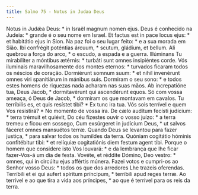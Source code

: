 ```yaml
---
title: Salmo 75 - Notus in Judæa Deus
---
```


<div class="grid grid-cols-2 gap-5">
  <span class="text-justify">
    Notus in Judǽa Deus: * in Israël magnum nomen ejus.
  </span>
  <span class="text-justify">
    Deus é conhecido na Judeia: * grande é o seu nome em Israel.
  </span>
  <span class="text-justify">
    Et factus est in pace locus ejus: * et habitátio ejus in Sion.
  </span>
  <span class="text-justify">
    Na paz foi o seu lugar feito: * e a sua morada em Sião.
  </span>
  <span class="text-justify">
    Ibi confrégit poténtias árcuum, * scutum, gládium, et bellum.
  </span>
  <span class="text-justify">
    Ali quebrou a força do arco, * o escudo, a espada e a guerra.
  </span>
  <span class="text-justify">
    Illúminans Tu mirabíliter a móntibus ætérnis: * turbáti sunt omnes
    insipiéntes corde.
  </span>
  <span class="text-justify">
    Vós iluminais maravilhosamente dos montes eternos: * turvados ficaram todos
    os néscios de coração.
  </span>
  <span class="text-justify">
    Dormiérunt somnum suum: * et nihil invenérunt omnes viri spanitiárum in
    mánibus suis.
  </span>
  <span class="text-justify">
    Dormiram o seu sono: * e todos estes homens de riquezas nada acharam nas
    suas mãos.
  </span>
  <span class="text-justify">
    Ab increpatióne tua, Deus Jacob, * dormitavérunt qui ascendérunt equos.
  </span>
  <span class="text-justify">
    Só com vossa ameaça, ó Deus de Jacob, * dormiram os que montavam em cavalos.
  </span>
  <span class="text-justify">
    Tu terríbilis es, et quis resístet tibi? * Ex tunc ira tua.
  </span>
  <span class="text-justify">
    Vós sois terrível e quem Vos resistirá? * No momento de vossa ira.
  </span>
  <span class="text-justify">
    De cælo audítum fecísti judícium: * terra trémuit et quiévit,
  </span>
  <span class="text-justify">
    Do céu fizestes ouvir o vosso juízo: * a terra tremeu e ficou em sossego,
  </span>
  <span class="text-justify">
    Cum exsúrgeret in judícium Deus, * ut salvos fáceret omnes mansuétos terræ.
  </span>
  <span class="text-justify">
    Quando Deus se levantou para fazer justiça, * para salvar todos os humildes
    da terra.
  </span>
  <span class="text-justify">
    Quóniam cogitátio hóminis confitébitur tibi: * et relíquiæ cogitatiónis diem
    festum agent tibi.
  </span>
  <span class="text-justify">
    Porque o homem que considere isto Vos louvará: * e da lembrança que lhe
    ficar fazer-Vos-á um dia de festa.
  </span>
  <span class="text-justify">
    Vovéte, et réddite Dómino, Deo vestro: * omnes, qui in circúitu ejus
    affértis múnera.
  </span>
  <span class="text-justify">
    Fazei votos e cumpri-os ao Senhor vosso Deus: * todos os que dos arredores
    Lhe trazeis oferendas.
  </span>
  <span class="text-justify">
    Terríbili et ei qui aufert spíritum príncipum, * terríbili apud reges terræ.
  </span>
  <span class="text-justify">
    Ao terrível e ao que tira a vida aos príncipes, * ao que é terrível para os
    reis da terra.
  </span>
</div>
